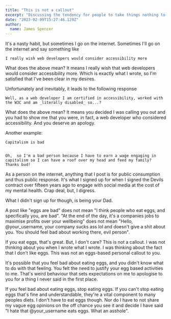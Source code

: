 ```yaml
---
title: "This is not a callout"
excerpt: "Discussing the tendency for people to take things nothing to do with them, as a personal attack."
date: "2023-02-09T15:27:46.129Z"
author:
  name: James Spencer
---
```


It's a nasty habit, but sometimes I go on the internet. Sometimes I'll go on the internet and say something like

    I really wish web developers would consider accessibility more

What does the above mean? It means I really wish that web developers would consider accessibility more. Which is exactly what I wrote, so I'm satisfied that I've been clear in my desires.

Unfortunately and inevitably, it leads to the following response

    Well, as a web developer I am certified in accessibility, worked with the W3C and am _literally disabled_ so...?

What does the above mean? It means you decided I was calling you out and you had to show me that you were, in fact, a web developer who considered accessibility. And you deserve an apology.

Another example:

    Capitalism is bad


    Oh,  so I'm a bad person because I have to earn a wage engaging in  capitalism so I can have a roof over my head and feed my family? Thanks bud!

As a person on the internet, anything that I post is for public consumption and thus public response. It's what I signed up for when I signed the Devils contract over fifteen years ago to engage with social media at the cost of my mental health. Crap deal, but, I digress.

What I didn't sign up for though, is being your Dad.

A post like "eggs are bad" does not mean "I think people who eat eggs, and specifically you, are bad". "At the end of the day, it's a companies jobs to maximise profits over your wellbeing" does not mean "Hello, @your_username, your company sucks ass lol and doesn't give a shit about you. You should feel bad about working there, evil person".

If you eat eggs, that's great. But, I don't care? This is not a callout. I was not thinking about you when I wrote what I wrote. I was thinking about the fact that I don't like eggs. This was not an eggs-based personal callout to you.

It's possible that you feel bad about eating eggs, and you didn't know what to do with that feeling. You felt the need to justify your egg based activities to me. That's weird behaviour that sets expectations on me to apologise to you for a thing I never said in the first place.

If you feel bad about eating eggs, stop eating eggs. If you can't stop eating eggs that's fine and understandable, they're a vital component to many peoples diets. I don't have to eat eggs though. Nor do I have to not share my vague egg opinions on the off chance you see it and decide I have said "I hate that @your_username eats eggs. What an asshole".
